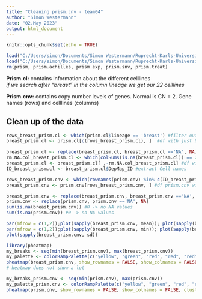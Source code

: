 ```yaml
---
title: "Cleaning prism.cnv - team04"
author: "Simon Westermann"
date: "02.May 2023"
output: html_document
---
```


```r
knitr::opts_chunk$set(echo = TRUE)
```


```r
load("C:/Users/simon/Documents/Simon Westermann/Ruprecht-Karls-Universität Heidelberg/Module/BioInfo/BioInfoProjekt/prism_datasets.rda")
load("C:/Users/simon/Documents/Simon Westermann/Ruprecht-Karls-Universität Heidelberg/Module/BioInfo/BioInfoProjekt/cellline_datasets.rda")
rm(prism, prism.achilles, prism.exp, prism.snv, prism.treat)
```

**Prism.cl:** contains information about the different celllines    
*if we search after "breast" in the column lineage we get our 22 celllines*

**Prism.cnv:** contains copy number levels of genes. Normal is CN = 2. Gene names (rows) and celllines (columns)

## Clean up of the data

```r
rows_breast_prism.cl <- which(prism.cl$lineage == 'breast') #filter out our cells 
breast_prism.cl <- prism.cl[c(rows_breast_prism.cl), ]  #df with just breast cell lines

breast_prism.cl <- replace(breast_prism.cl, breast_prism.cl =='NA', NA) #replaces all 'NA' with real NA
rm.NA.col_breast_prism.cl <- which(colSums(is.na(breast_prism.cl)) == 22 )#removes NA columns
breast_prism.cl <- breast_prism.cl[ ,-rm.NA.col_breast_prism.cl] #df without NA columns
ID_breast_prism.cl <- breast_prism.cl$DepMap_ID #extract Cell names

```

```r
rows_breast_prism.cnv <- which(rownames(prism.cnv) %in% c(ID_breast_prism.cl)) #extract breast rows from prism.cnv
breast_prism.cnv <- prism.cnv[rows_breast_prism.cnv, ] #df prism.cnv with just breast rows

breast_prism.cnv <- replace(breast_prism.cnv, breast_prism.cnv =='NA', NA)
prism.cnv <- replace(prism.cnv, prism.cnv =='NA', NA)
sum(is.na(breast_prism.cnv)) #0 -> no NA values
sum(is.na(prism.cnv)) #0 -> no NA values

```

```r
par(mfrow = c(1,2));plot(sapply(breast_prism.cnv, mean)); plot(sapply(breast_prism.cnv, median))
par(mfrow = c(1,2));plot(sapply(breast_prism.cnv, min)); plot(sapply(breast_prism.cnv, max))
plot(sapply(breast_prism.cnv, sd))
```


```r
library(pheatmap)
my_breaks <- seq(min(breast_prism.cnv), max(breast_prism.cnv))
my_palette <- colorRampPalette(c("yellow", "green", "red", "red", "red", "red"), space = "rgb")(6)
pheatmap(breast_prism.cnv, show_rownames = FALSE, show_colnames = FALSE, cluster_cols = FALSE, cluster_rows = FALSE, col = my_palette, breaks = my_breaks)
# heatmap does not show a lot
```
```r
my_breaks_prism.cnv <- seq(min(prism.cnv), max(prism.cnv))
my_palette_prism.cnv <- colorRampPalette(c("yellow", "green", "red", "red", "red", "red", "red", "red"), space = "rgb")(8)
pheatmap(prism.cnv, show_rownames = FALSE, show_colnames = FALSE, cluster_cols = FALSE, cluster_rows = FALSE, col = my_palette_prism.cnv, breaks = my_breaks_prism.cnv)
```

